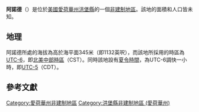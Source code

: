 {{noteTA
|G1=USState
|G2=地名
|G3=Unit
}}
{{Infobox settlement
|official_name            = 阿諾德
|native_name = Arnold
|settlement_type          = [[非建制地區|非建制地區]]
|image_skyline            = 
|imagesize                = 
|image_map                = 
|mapsize                  = 
|pushpin_map              = USA Iowa
|pushpin_label            = 阿諾德
|pushpin_label_position   = top
|pushpin_map_caption      = 阿諾德在愛荷華州的位置
|subdivision_type         = [[世界政區索引|國家]]
|subdivision_type1        = [[美国州份|州份]]
|subdivision_type2        = [[愛荷華州行政区划|縣]]
|subdivision_name         = [[美国|美国]]
|subdivision_name1        = [[愛荷華州|愛荷華州]]
|subdivision_name2        = [[洪堡縣_(愛荷華州)|洪堡縣]]
|elevation_ft             = 1132
|elevation_m              = 345
|area_total_km2           = 
|area_total_sq_mi         = 
|area_land_km2            = 
|area_land_sq_mi          = 
|area_water_km2           = 
|area_water_sq_mi         = 
|population_as_of         = 2010
|population_footnotes     = 
|population_total         = 
|population_metro         = 
|population_density_km2   = auto
|population_density_sq_mi = auto
|timezone                 = [[北美中部时区|北美中部时区]]
|utc_offset               = -6
|coordinates              = {{coord|42|48|39|N|94|11|55|W|display=inline,title}}
| coor_pinpoint           = 
| coordinates_footnotes   = 
|timezone_DST             = CDT
|utc_offset_DST           = -5
|postal_code_type         = [[美國郵區編號|郵區編號]]
|postal_code              = 
|area_code                = {{link-en|电话区号515|Area code 515|515}}
|blank_name = [[地名信息系统|GNIS ID]]
|blank_info = 464448<ref name="GNIS">{{cite gnis|464448|Arnold}}</ref>
}}
'''阿諾德'''（{{lang-en|Arnold}}）是位於[[美國|美國]][[愛荷華州|愛荷華州]][[洪堡縣_(愛荷華州)|洪堡縣]]的一個[[非建制地區|非建制地區]]。該地的面積和人口皆未知。

== 地理 ==
阿諾德所處的海拔為高於海平面345米（即1132英呎），而該地所採用的時區為[[UTC-6|UTC-6]]，即[[北美中部時區|北美中部時區]]（CST）。同時該地設有[[夏令時間|夏令時間]]，為UTC-6調快一小時，即[[UTC-5|UTC-5]]（CDT）。

== 參考文獻 ==
{{reflist}}

{{洪堡縣 (愛荷華州)}}

{{DEFAULTSORT:Arnold}}
[[Category:愛荷華州非建制地區|Category:愛荷華州非建制地區]]
[[Category:洪堡縣非建制地區_(愛荷華州)|Category:洪堡縣非建制地區 (愛荷華州)]]

{{Iowa-geo-stub}}